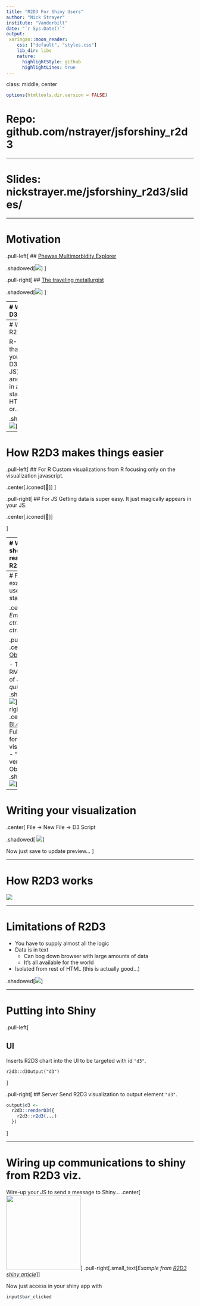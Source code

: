 ```yaml
---
title: "R2D3 For Shiny Users"
author: "Nick Strayer"
institute: "Vanderbilt"
date: "`r Sys.Date()`"
output:
 xaringan::moon_reader:
    css: ["default", "styles.css"]
    lib_dir: libs
    nature:
      highlightStyle: github
      highlightLines: true
---
```

class: middle, center

```r
options(htmltools.dir.version = FALSE)
```




<style>
.small_text {
  font-size: 0.95rem;
}
.shadowed {
  box-shadow: 3px 3px 5px grey;
}

.iconed {
  font-size: 7.5rem;
}
</style>

# Repo: github.com/nstrayer/jsforshiny_r2d3

--- 

# Slides: nickstrayer.me/jsforshiny_r2d3/slides/

---

# Motivation


.pull-left[
  ## [Phewas Multimorbidity Explorer](https://prod.tbilab.org/me_w_test_data/)
  
  .shadowed[![](figs/me_screenshot.png)]
]

.pull-right[
  ## [The traveling metallurgist](https://livefreeordichotomize.com/2017/09/25/the-traveling-metallurgist/)
  
  .shadowed[![](figs/mcmc_screenshot.png)]
]


---
# What is D3?

> __D__ata-__D__riven __D__ocuments

> D3.js is a JavaScript library for manipulating documents based on data. D3 helps you bring data to life using HTML, SVG, and CSS. D3’s emphasis on web standards gives you the full capabilities of modern browsers without tying yourself to a proprietary framework, combining powerful visualization components and a data-driven approach to DOM manipulation.

.shadowed[
![](figs/d3_site.png)
]
---
# What is R2D3?

R-Package that lets you write D3 (or any JS) code and display in an Rmd, standalone HTML file, or... __Shiny__.

.shadowed[
![](figs/r2d3_site.png)
]

---
# How R2D3 makes things easier

.pull-left[
## For R 
  Custom visualizations from R focusing only on the visualization javascript.
  
  .center[.iconed[🧐]]
]

.pull-right[
## For JS
  Getting data is super easy. It just magically appears in your JS. 
  
  .center[.iconed[🚚]]
  
]


---
# When should you reach for R2D3?

.pull-left[
- You have decided you _need_ an interactive visualization

- The functionality is not available in more 'features-included' libraries
  - Plotly, VegaWidget,...

- You have the time...
]
.pull-right[
<img src = "https://miro.medium.com/max/2296/1*iPQjn0t4CV2BuNuQvBZ0_Q.png" height = 150>
<img src = "https://plotly-r.com/crc-cover.png" height = 270>
]



---
# Finding examples to use as starting point

.center[
 _Embrace the ctrl-C $\to$ ctrl-V_
]

.pull-left[
.center[
  ## [Observable](https://observablehq.com/)
]

- The RMD/Jupyter of JS
- Not _quite_ real JS
.shadowed[
![](figs/observable_screenshot.png)
]
]
.pull-right[
.center[
  ## [Bl.ocks](https://bl.ocks.org/)
]
- Full scripts for visualizations
- "Old" version of Observable
.shadowed[
![](figs/blocks_screenshot.png)
]
]

---
# Writing your visualization
.center[
File $\to$ New File $\to$ D3 Script

.shadowed[
![](figs/r2d3_editing.png)
]

Now just save to update preview...
]

---

# How R2D3 works

![](figs/how_r2d3_works.png)



---

# Limitations of R2D3

- You have to supply almost all the logic
- Data is in text
  - Can bog down browser with large amounts of data
  - It's all available for the world
- Isolated from rest of HTML (this is actually good...)

.shadowed[![](figs/data_in_html.png)]

---

# Putting into Shiny

.pull-left[

## UI

Inserts R2D3 chart into the UI to be targeted with id `"d3"`.
```eval
r2d3::d3Output("d3")
```
]

.pull-right[
## Server
Send R2D3 visualization to output element `"d3"`.
```r
output$d3 <- 
  r2d3::renderD3({
    r2d3::r2d3(...)
  })
```

]


---
# Wiring up communications to shiny from R2D3 viz.

Wire-up your JS to send a message to Shiny... 
.center[
<img src = "https://rstudio.github.io/r2d3/articles/images/onclick.PNG" height = 200>
]
.pull-right[.small_text[_Example from [R2D3 shiny article](https://rstudio.github.io/r2d3/articles/shiny.html)_]]


Now just access in your shiny app with 

```r
input$bar_clicked
```


